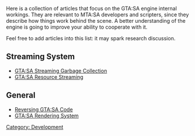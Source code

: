 Here is a collection of articles that focus on the GTA:SA engine internal workings. They are relevant to MTA:SA developers and scripters, since they describe how things work behind the scene. A better understanding of the engine is going to improve your ability to cooperate with it.

Feel free to add articles into this list: it may spark research discussion.

==Streaming System==
* [[/GTA:SA Streaming Garbage Collection.md|GTA:SA Streaming Garbage Collection]]
* [[/GTA:SA Resource Streaming.md|GTA:SA Resource Streaming]]

==General==
* [[/Reversing GTA:SA Code.md|Reversing GTA:SA Code]]
* [[/GTA:SA Rendering System.md|GTA:SA Rendering System]]

[[/Category: Development.md|Category: Development]]